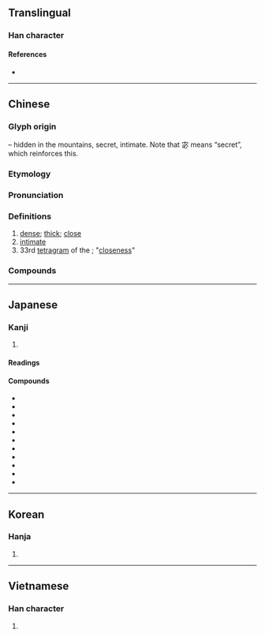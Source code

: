 {{also|宻|𝌦}}
{{character info/new}}
==Translingual==

===Han character===
{{Han char|rn=40|rad=宀|as=08|sn=11|four=30773|canj=JPHU|ids=⿱宓山}}

====References====
* {{Han ref|kx=0288.110|dkj=07205|dj=0570.020|hdz=20940.060|uh=5BC6|ud=23494|bh=B14B|bd=45387}}

----

==Chinese==
{{zh-forms}}

===Glyph origin===
{{Han etym}}
{{Han compound|宓|山|t2=mountain||ls=psc|c1=p|c2=s}} – hidden in the mountains, secret, intimate. Note that 宓 means “secret”, which reinforces this.

===Etymology===
{{rfe|zh|←→[[秘]]?}}

===Pronunciation===
{{zh-pron
|m=mì
|ma=y
|m-s=
|c=mat6
|c-t=
|g=
|h=pfs=me̍t
|j=
|mb=mĭ
|md=
|mn=bi̍t/ba̍t/bā
|mn_note=bi̍t - literary; ba̍t/bā - vernacular
|mn-t=
|w=5miq
|x=
|mc=y
|oc=y
|cat=a
}}

===Definitions===
{{zh-hanzi}}

# [[dense]]; [[thick]]; [[close]]
# [[intimate]]
# 33rd [[tetragram]] of the {{w|Taixuanjing}}; "[[closeness]]"

===Compounds===
{{zh-der|密報|密閉|密布|密電|密度|密封|密告|密會|密集|密件|密接|密克羅尼西亞|密林|密令|密鑼緊鼓|密碼|密密層層|密密叢叢|密密麻麻|密密匝匝|密謀|密切|密商|密實|密使|密室|密談|密探|密信|密訊|密約|密雲不雨|密匝匝|密召|密植|密旨|密書|密親|密章|人口密度|不密|密斯忒|密網|哈密瓜|密不通風|密爾|交通密度|保密|周密|密密切切|密宗|密緻|密勿|密切追隨|慎密|宥密|密送|密點地圖|密集部署|密昵|事以密成|密屋|守密|幽期密約|三密|密歇斯|告密人|低聲密語|密雲|密合|密查|峻密|居住密度|失密|嚴密|密昔斯|密看|密昔司|密幄|密雨|密醫|密跡金剛|密語|密西根湖|密西根州|密蘇里河|密蘇里州|密續|密涅瓦|密斯特|密捉|密意|密度指數|密封遺囑|密寫|密奏|密地|密友|密函|密保|密侖|密不透風|密詔|密斯|仔密|密訪|密邇|保密軍官|密航|密密|密諭|城府深密|密勿從事|人煙稠密|密支那|密不可分|密議|叢密|勞力密集|告密|密司脫|保密防諜|洩密|烏雲密布|機密大事|祕密|祕密外交|款密|祕密交易|機謀不密|機事不密|碎密|明密|稠密|祕密警察|祕密證人|祕密結社|祕密社會|百密一疏|文深網密|戰雲密布|機密|珍藏密斂|樞密|祕密選舉|濃雲密布|樞密院|戰雲濃密|濃密|機密文件|柔情密意|樞密使|親密|纖密|絕密|謹密|綿密|精密|縝密|靡密|衷腸密語|精密度|精密陶瓷|背密|遏密|緻密|詞嚴義密|隱密|細密|綿密小巧|阿提密斯|致密|親密無間|緊鑼密鼓|退藏於密|阿薩密省|閨中密友|詳密|那密比亞|邁阿密|達拉密|軍事機密|過從甚密|繁密|邃密|細密畫|緊密|茂密|細針密縷}}

{{zh-cat|Elementary}}

----

==Japanese==

===Kanji===
{{ja-kanji|grade=6|rs=宀08}}

# {{defn|lang=ja|sort=宀08}}

====Readings====
{{ja-readings
|goon=みつ, みち
|kanon=びつ
|kun=しげし, ひそ-か, ひそ-かに, みそ-か
}}

====Compounds====
* {{ja-r|密教|みっきょう}}
* {{ja-r|密航|みっこう}}
* {{ja-r|密告|みっこく}}
* {{ja-r|密室|みっしつ}}
* {{ja-r|密接|みっせつ}}
* {{ja-r|密談|みつだん}}
* {{ja-r|密着|みっちゃく}}
* {{ja-r|密入国|みつにゅうこく}}
* {{ja-r|密封|みっぷう}}
* {{ja-r|密輸|みつゆ}}
* {{ja-r|密猟|みつりょう}}

----

==Korean==

===Hanja===
{{ko-hanja|hangeul=밀|rv=mil|mr=mil|eumhun=빽빽하다|ehrv=bbaekbbaekhada|ehmr=bbaekbbaekhada}}

# {{defn|lang=ko|sort=宀08}}

----

==Vietnamese==

===Han character===
{{vi-hantu|[[mật]], [[mất]]|rs=宀08}}

# {{defn|lang=vi|sort=宀08}}